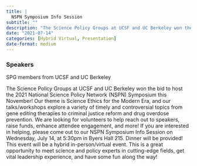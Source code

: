 ```yaml
---
title: |
  NSPN Symposium Info Session
subtitle: ""
description: "The Science Policy Groups at UCSF and UC Berkeley won the bid to host the 2021 National Science Policy Network (NSPN) Symposium this November! Our theme is Science Ethics for the Modern Era, and our talks/workshops explore a variety of timely and controversial topics from gene editing therapies to criminal justice reform and drug overdose prevention. "
date: "2021-07-14"
categories: [Hybrid Virtual, Presentation]
date-format: medium 
---
```


### Speakers  
SPG members from UCSF and UC Berkeley

The Science Policy Groups at UCSF and UC Berkeley won the bid to host the 2021 National Science Policy Network (NSPN) Symposium this November! Our theme is Science Ethics for the Modern Era, and our talks/workshops explore a variety of timely and controversial topics from gene editing therapies to criminal justice reform and drug overdose prevention. We are looking for volunteers to help reach out to speakers, raise funds, enhance attendee engagement, and more! If you are interested in helping, please come out to our NSPN Symposium Info Session on Wednesday, July 14, at 5:30pm in Byers Hall 215. Dinner will be provided! This event will be a hybrid in-person/virtual event. This is a great opportunity to meet science and policy experts in cutting-edge fields, get vital leadership experience, and have some fun along the way!

